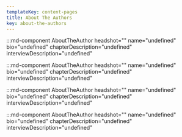 ```yaml
---
templateKey: content-pages
title: About The Authors
key: about-the-authors
---
```

:::md-component AboutTheAuthor headshot="" name="undefined" bio="undefined" chapterDescription="undefined" interviewDescription="undefined"

:::md-component AboutTheAuthor headshot="" name="undefined" bio="undefined" chapterDescription="undefined" interviewDescription="undefined"

:::md-component AboutTheAuthor headshot="" name="undefined" bio="undefined" chapterDescription="undefined" interviewDescription="undefined"

:::md-component AboutTheAuthor headshot="" name="undefined" bio="undefined" chapterDescription="undefined" interviewDescription="undefined"
